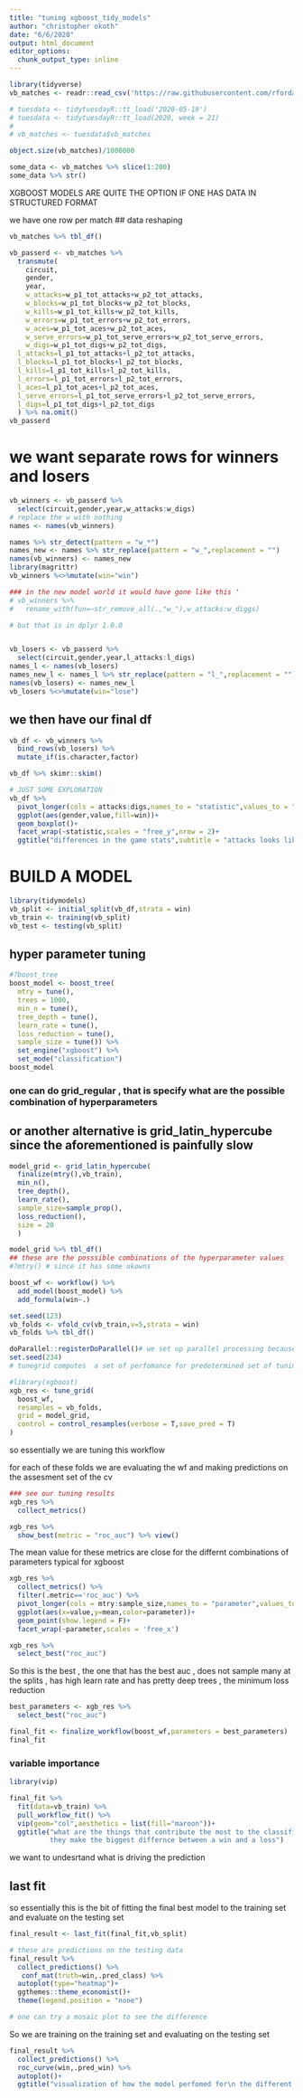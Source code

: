 ---
title: "tuning xgboost_tidy_models"
author: "christopher okoth"
date: "6/6/2020"
output: html_document
editor_options: 
  chunk_output_type: inline
---
```{r}
library(tidyverse)
vb_matches <- readr::read_csv('https://raw.githubusercontent.com/rfordatascience/tidytuesday/master/data/2020/2020-05-19/vb_matches.csv', guess_max = 76000)

```

```{r}
# tuesdata <- tidytuesdayR::tt_load('2020-05-19')
# tuesdata <- tidytuesdayR::tt_load(2020, week = 21)
# 
# vb_matches <- tuesdata$vb_matches
```





```{r}
object.size(vb_matches)/1000000
```

```{r}
some_data <- vb_matches %>% slice(1:200)
some_data %>% str()
```


XGBOOST MODELS ARE QUITE THE OPTION IF ONE HAS DATA IN STRUCTURED FORMAT 

we have one row per match 
## data reshaping 

```{r}
vb_matches %>% tbl_df()

vb_passerd <- vb_matches %>% 
  transmute(
    circuit,
    gender,
    year,
    w_attacks=w_p1_tot_attacks+w_p2_tot_attacks,
    w_blocks=w_p1_tot_blocks+w_p2_tot_blocks,
    w_kills=w_p1_tot_kills+w_p2_tot_kills,
    w_errors=w_p1_tot_errors+w_p2_tot_errors,
    w_aces=w_p1_tot_aces+w_p2_tot_aces,
    w_serve_errors=w_p1_tot_serve_errors+w_p2_tot_serve_errors,
    w_digs=w_p1_tot_digs+w_p2_tot_digs,
  l_attacks=l_p1_tot_attacks+l_p2_tot_attacks,
  l_blocks=l_p1_tot_blocks+l_p2_tot_blocks,
  l_kills=l_p1_tot_kills+l_p2_tot_kills,
  l_errors=l_p1_tot_errors+l_p2_tot_errors,
  l_aces=l_p1_tot_aces+l_p2_tot_aces,
  l_serve_errors=l_p1_tot_serve_errors+l_p2_tot_serve_errors,
  l_digs=l_p1_tot_digs+l_p2_tot_digs
  ) %>% na.omit()
vb_passerd
```



# we want separate rows for winners and losers 


```{r}
vb_winners <- vb_passerd %>% 
  select(circuit,gender,year,w_attacks:w_digs)
# replace the w with nothing 
names <- names(vb_winners)

names %>% str_detect(pattern = "w_*")
names_new <- names %>% str_replace(pattern = "w_",replacement = "")
names(vb_winners) <- names_new
library(magrittr)
vb_winners %<>%mutate(win="win") 

### in the new model world it would have gone like this '
# vb_winners %>% 
#   rename_with(fun=~str_remove_all(.,"w_"),w_attacks:w_diggs)

# but that is in dplyr 1.0.0 


vb_losers <- vb_passerd %>% 
  select(circuit,gender,year,l_attacks:l_digs)
names_l <- names(vb_losers)
names_new_l <- names_l %>% str_replace(pattern = "l_",replacement = "")
names(vb_losers) <- names_new_l
vb_losers %<>%mutate(win="lose") 
```


## we then have our final df

```{r}
vb_df <- vb_winners %>% 
  bind_rows(vb_losers) %>% 
  mutate_if(is.character,factor)

vb_df %>% skimr::skim()
```


```{r}
# JUST SOME EXPLORATION
vb_df %>% 
  pivot_longer(cols = attacks:digs,names_to = "statistic",values_to = "value") %>% 
  ggplot(aes(gender,value,fill=win))+
  geom_boxplot()+
  facet_wrap(~statistic,scales = "free_y",nrow = 2)+
  ggtitle("differences in the game stats",subtitle = "attacks looks like they make no difference on whether someone is winning or losing")
```


# BUILD A MODEL 

```{r}
library(tidymodels)
vb_split <- initial_split(vb_df,strata = win)
vb_train <- training(vb_split)
vb_test <- testing(vb_split)
```


## hyper parameter tuning 
```{r}
#?boost_tree
boost_model <- boost_tree(
  mtry = tune(),
  trees = 1000,
  min_n = tune(),
  tree_depth = tune(),
  learn_rate = tune(),
  loss_reduction = tune(),
  sample_size = tune()) %>% 
  set_engine("xgboost") %>% 
  set_mode("classification")
boost_model

```


### one can do grid_regular , that is specify what are the possible combination of hyperparameters

## or another alternative is grid_latin_hypercube since the aforementioned is painfully slow 


```{r}
model_grid <- grid_latin_hypercube(
  finalize(mtry(),vb_train),
  min_n(),
  tree_depth(),
  learn_rate(),
  sample_size=sample_prop(),
  loss_reduction(),
  size = 20 
  )

model_grid %>% tbl_df()
## these are the posssible combinations of the hyperparameter values 
#?mtry() # since it has some ukowns 
```



```{r}
boost_wf <- workflow() %>% 
  add_model(boost_model) %>% 
  add_formula(win~.)
```

```{r}
set.seed(123)
vb_folds <- vfold_cv(vb_train,v=5,strata = win)
vb_folds %>% tbl_df()
```


```{r}
doParallel::registerDoParallel()# we set up parallel processing because this tuning could take ages 
set.seed(234)
# tunegrid computes  a set of perfomance for predetermined set of tuning parameters that correspond to a model or a recipe across one or more resamples in the data 

#library(xgboost)
xgb_res <- tune_grid(
  boost_wf,
  resamples = vb_folds,
  grid = model_grid,
  control = control_resamples(verbose = T,save_pred = T)
)
```


so essentially we are tuning this workflow

for each of these folds we are evaluating the wf and making predictions on the assesment set of the cv

```{r}
### see our tuning results 
xgb_res %>% 
  collect_metrics()
```

```{r}
xgb_res %>% 
  show_best(metric = "roc_auc") %>% view()
```

The mean value for these metrics are close for the differnt combinations of parameters typical for xgboost 



```{r}
xgb_res %>% 
  collect_metrics() %>% 
  filter(.metric=='roc_auc') %>% 
  pivot_longer(cols = mtry:sample_size,names_to = "parameter",values_to = "value") %>% 
  ggplot(aes(x=value,y=mean,color=parameter))+
  geom_point(show.legend = F)+
  facet_wrap(~parameter,scales = 'free_x')
```

```{r}
xgb_res %>% 
  select_best("roc_auc")
```

So this is the best , the one that has the best auc , does not sample many at the splits  , has high learn rate and has pretty deep trees ,
the minimum loss reduction 



```{r}
best_parameters <- xgb_res %>% 
  select_best("roc_auc")

final_fit <- finalize_workflow(boost_wf,parameters = best_parameters)
final_fit
```
### variable importance 


```{r}
library(vip)

final_fit %>% 
  fit(data=vb_train) %>% 
  pull_workflow_fit() %>% 
  vip(geom="col",aesthetics = list(fill="maroon"))+
  ggtitle("what are the things that contribute the most to the classification\n
          they make the biggest differnce between a win and a loss")
```
we want to undesrtand what is driving the prediction

## last fit 

so essentially this is the bit of fitting the final best model to the training set and evaluate on the testing set  

```{r}
final_result <- last_fit(final_fit,vb_split)

# these are predictions on the testing data 
final_result %>% 
  collect_predictions() %>% 
   conf_mat(truth=win,.pred_class) %>% 
  autoplot(type="heatmap")+
  ggthemes::theme_economist()+
  theme(legend.position = "none")

# one can try a mosaic plot to see the difference 
```

So we are training on the training set and evaluating on the testing set 


```{r}
final_result %>% 
  collect_predictions() %>% 
  roc_curve(win,.pred_win) %>% 
  autoplot()+
  ggtitle("visualization of how the model perfomed for\n the different thresholds for the\n true poisitives and false positives")
```







